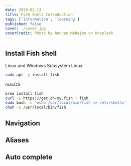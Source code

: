 ```yaml
---
date: 2020-02-13
title: Fish Shell Introduction
tags: ['information', 'learning']
published: false
cover: ./cover.jpg
coverCredit: Photo by Anunay Mahajan on Unsplash
---
```


## Install Fish shell

Linux and Windows Subsystem Linux

```bash
sudo apt -y install fish
```

macOS

```bash
brew install fish
curl -L https://get.oh-my.fish | fish
sudo bash -c 'echo /usr/local/bin/fish >> /etc/shells'
chsh -s /usr/local/bin/fish
```

## Navigation

## Aliases

## Auto complete
